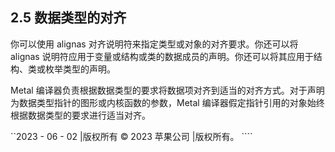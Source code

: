 ## 2.5 数据类型的对齐

你可以使用 alignas 对齐说明符来指定类型或对象的对齐要求。你还可以将 alignas 说明符应用于变量或结构或类的数据成员的声明。你还可以将其应用于结构、类或枚举类型的声明。

Metal 编译器负责根据数据类型的要求将数据项对齐到适当的对齐方式。对于声明为数据类型指针的图形或内核函数的参数，Metal 编译器假定指针引用的对象始终根据数据类型的要求进行适当对齐。

``2023 - 06 - 02 |版权所有 © 2023 苹果公司 |版权所有。 ````
